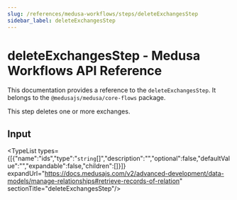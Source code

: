 ```yaml
---
slug: /references/medusa-workflows/steps/deleteExchangesStep
sidebar_label: deleteExchangesStep
---
```



# deleteExchangesStep - Medusa Workflows API Reference

This documentation provides a reference to the `deleteExchangesStep`. It belongs to the `@medusajs/medusa/core-flows` package.

This step deletes one or more exchanges.

## Input

<TypeList types={[{"name":"ids","type":"`string`[]","description":"","optional":false,"defaultValue":"","expandable":false,"children":[]}]} expandUrl="https://docs.medusajs.com/v2/advanced-development/data-models/manage-relationships#retrieve-records-of-relation" sectionTitle="deleteExchangesStep"/>
